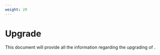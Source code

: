 ```yaml
---
weight: 20
---
```


# Upgrade

This document will provide all the information regarding the upgrading of <Term name="productShort" />.

<Overview overviewHeaders={[]} />
